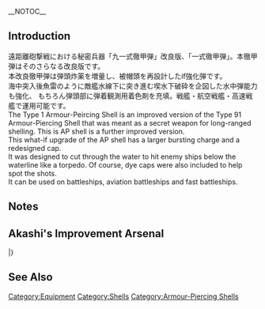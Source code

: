 __NOTOC__
{{EquipmentInfo|365}}

==Introduction==
遠距離砲撃戦における秘密兵器「九一式徹甲弾」改良版、「一式徹甲弾」。本徹甲弾はそのさらなる改良版です。<br>
本改良徹甲弾は弾頭炸薬を増量し、被帽頭を再設計したif強化弾です。<br>
海中突入後魚雷のように敵艦水線下に突き進む喫水下破砕を企図した水中弾能力も強化、
もちろん弾頭部に弾着観測用着色剤を充填。戦艦・航空戦艦・高速戦艦で運用可能です。<br>

The Type 1 Armour-Peircing Shell is an improved version of the Type 91 Armour-Piercing Shell that was meant as a secret weapon for long-ranged shelling. This is AP shell is a further improved version.<br>
This what-if upgrade of the AP shell has a larger bursting charge and a redesigned cap.<br>
It was designed to cut through the water to hit enemy ships below the waterline like a torpedo. Of course, dye caps were also included to help spot the shots.<br>
It can be used on battleships, aviation battleships and fast battleships.

==Notes==

==Akashi's Improvement Arsenal==
{{AkashiWorkshop}}
{{AkashiWorkshopLine
|Name={{PAGENAME}}
|ItemType=RedAmmo
|Fuel=50
|Ammo=200
|Steel=390
|Baux=40
|Mats0-5=8/10
|Mats6-9=10/40
|Mats10=-/-
|Screws0-5=7/7
|Screws6-9=8/10
|Screws10=-/-
|EquipConsume0-5=2x{{RedGunHeavy|46cm Triple Gun Mount}}
|EquipConsume6-9=1x{{RedAmmo|Type 1 Armor-Piercing (AP) Shell}}
|EquipConsume10=-
|Sun=&nbsp;<br>Ko<br>&nbsp;
|Mon=Mu<br>&nbsp;<br>&nbsp;
|Tue=Mu<br>&nbsp;<br>&nbsp;
<!--- |Wed= --->
<!--- |Thu= --->
|Fri=&nbsp;<br>Ko<br>Ki
|Sat=&nbsp;<br>Ko<br>Ki
|2ndShip=[[Mutsu Kai Ni]]<br>[[Kongou Kai Ni C]]<br>[[Kiyoshimo]]
|Notes=Uses 2x [[46cm Triple Gun Mount]] for improvement up to ★+6 <br> Uses 1x [[Type 1 Armor-Piercing (AP) Shell]] for improvement past ★+6
}}
|}
==See Also==
{{Equipmentlist}}
[[Category:Equipment]]
[[Category:Shells]]
[[Category:Armour-Piercing Shells]]